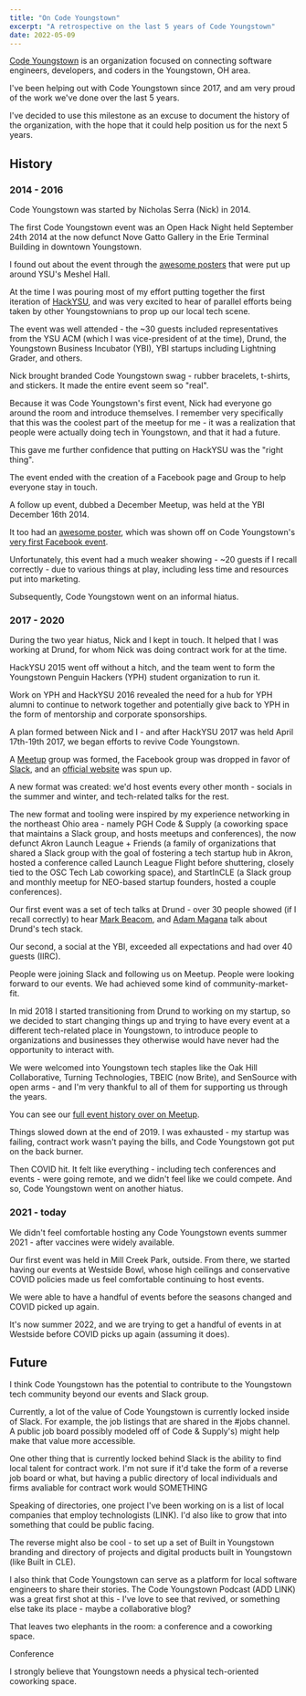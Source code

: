 ```yaml
---
title: "On Code Youngstown"
excerpt: "A retrospective on the last 5 years of Code Youngstown"
date: 2022-05-09
---
```


[Code Youngstown](https://codeyoungstown.com/) is an organization focused on connecting software engineers, developers, and coders in the Youngstown, OH area.

I've been helping out with Code Youngstown since 2017, and am very proud of the work we've done over the last 5 years.

I've decided to use this milestone as an excuse to document the history of the organization, with the hope that it could help position us for the next 5 years.

## History

### 2014 - 2016

Code Youngstown was started by Nicholas Serra (Nick) in 2014.

The first Code Youngstown event was an Open Hack Night held September 24th 2014 at the now defunct Nove Gatto Gallery in the Erie Terminal Building in downtown Youngstown.

I found out about the event through the [awesome posters](https://github.com/codeyoungstown/code-youngstown-assets/blob/master/event-fliers/CodeYoungstown-OpenHack.jpg) that were put up around YSU's Meshel Hall.

At the time I was pouring most of my effort putting together the first iteration of [HackYSU](/blog/hackysu-2022#past-events), and was very excited to hear of parallel efforts being taken by other Youngstownians to prop up our local tech scene.

The event was well attended - the ~30 guests included representatives from the YSU ACM (which I was vice-president of at the time), Drund, the Youngstown Business Incubator (YBI), YBI startups including Lightning Grader, and others.

Nick brought branded Code Youngstown swag - rubber bracelets, t-shirts, and stickers. It made the entire event seem so "real".

Because it was Code Youngstown's first event, Nick had everyone go around the room and introduce themselves. I remember very specifically that this was the coolest part of the meetup for me - it was a realization that people were actually doing tech in Youngstown, and that it had a future.

This gave me further confidence that putting on HackYSU was the "right thing".

The event ended with the creation of a Facebook page and Group to help everyone stay in touch.

A follow up event, dubbed a December Meetup, was held at the YBI December 16th 2014.

It too had an [awesome poster](https://github.com/codeyoungstown/code-youngstown-assets/blob/master/event-fliers/CodeYoungstown-December.jpg), which was shown off on Code Youngstown's [very first Facebook event](https://www.facebook.com/events/323768151150675).

Unfortunately, this event had a much weaker showing - ~20 guests if I recall correctly - due to various things at play, including less time and resources put into marketing.

Subsequently, Code Youngstown went on an informal hiatus.

### 2017 - 2020

During the two year hiatus, Nick and I kept in touch. It helped that I was working at Drund, for whom Nick was doing contract work for at the time.

HackYSU 2015 went off without a hitch, and the team went to form the Youngstown Penguin Hackers (YPH) student organization to run it.

Work on YPH and HackYSU 2016 revealed the need for a hub for YPH alumni to continue to network together and potentially give back to YPH in the form of mentorship and corporate sponsorships.

A plan formed between Nick and I - and after HackYSU 2017 was held April 17th-19th 2017, we began efforts to revive Code Youngstown.

A [Meetup](https://www.meetup.com/Code-Youngstown/) group was formed, the Facebook group was dropped in favor of [Slack](https://slack.codeyoungstown.com/), and an [official website](https://codeyoungstown.com/) was spun up.

A new format was created: we'd host events every other month - socials in the summer and winter, and tech-related talks for the rest.

The new format and tooling were inspired by my experience networking in the northeast Ohio area - namely PGH Code & Supply (a coworking space that maintains a Slack group, and hosts meetups and conferences), the now defunct Akron Launch League + Friends (a family of organizations that shared a Slack group with the goal of fostering a tech startup hub in Akron, hosted a conference called Launch League Flight before shuttering, closely tied to the OSC Tech Lab coworking space), and StartInCLE (a Slack group and monthly meetup for NEO-based startup founders, hosted a couple conferences).

Our first event was a set of tech talks at Drund - over 30 people showed (if I recall correctly) to hear [Mark Beacom](https://www.linkedin.com/in/mbeacom/), and [Adam Magana](https://www.linkedin.com/in/adammagana/) talk about Drund's tech stack.

Our second, a social at the YBI, exceeded all expectations and had over 40 guests (IIRC).

People were joining Slack and following us on Meetup. People were looking forward to our events. We had achieved some kind of community-market-fit.

In mid 2018 I started transitioning from Drund to working on my startup, so we decided to start changing things up and trying to have every event at a different tech-related place in Youngstown, to introduce people to organizations and businesses they otherwise would have never had the opportunity to interact with.

We were welcomed into Youngstown tech staples like the Oak Hill Collaborative, Turning Technologies, TBEIC (now Brite), and SenSource with open arms - and I'm very thankful to all of them for supporting us through the years.

You can see our [full event history over on Meetup](https://www.meetup.com/Code-Youngstown/events/past/).

Things slowed down at the end of 2019. I was exhausted - my startup was failing, contract work wasn't paying the bills, and Code Youngstown got put on the back burner.

Then COVID hit. It felt like everything - including tech conferences and events - were going remote, and we didn't feel like we could compete. And so, Code Youngstown went on another hiatus.

### 2021 - today

We didn't feel comfortable hosting any Code Youngstown events summer 2021 - after vaccines were widely available.

Our first event was held in Mill Creek Park, outside. From there, we started having our events at Westside Bowl, whose high ceilings and conservative COVID policies made us feel comfortable continuing to host events.

We were able to have a handful of events before the seasons changed and COVID picked up again.

It's now summer 2022, and we are trying to get a handful of events in at Westside before COVID picks up again (assuming it does).

## Future

I think Code Youngstown has the potential to contribute to the Youngstown tech community beyond our events and Slack group.

Currently, a lot of the value of Code Youngstown is currently locked inside of Slack. For example, the job listings that are shared in the #jobs channel. A public job board possibly modeled off of Code & Supply's) might help make that value more accessible.

One other thing that is currently locked behind Slack is the ability to find local talent for contract work. I'm not sure if it'd take the form of a reverse job board or what, but having a public directory of local individuals and firms avaliable for contract work would SOMETHING

Speaking of directories, one project I've been working on is a list of local companies that employ technologists (LINK). I'd also like to grow that into something that could be public facing.

The reverse might also be cool - to set up a set of Built in Youngstown branding and directory of projects and digital products built in Youngstown (like Built in CLE).

I also think that Code Youngstown can serve as a platform for local software engineers to share their stories. The Code Youngstown Podcast (ADD LINK) was a great first shot at this - I've love to see that revived, or something else take its place - maybe a collaborative blog?

That leaves two elephants in the room: a conference and a coworking space.

Conference

I strongly believe that Youngstown needs a physical tech-oriented coworking space.
